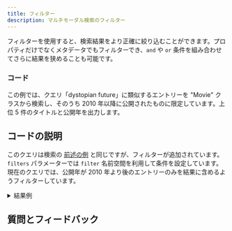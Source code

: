 ```yaml
---
title: フィルター
description: マルチモーダル検索のフィルター
---
```



フィルターを使用すると、検索結果をより正確に絞り込むことができます。プロパティだけでなくメタデータでもフィルターでき、`and` や `or` 条件を組み合わせてさらに結果を狭めることも可能です。

### <i class="fa-solid fa-code"></i> コード

この例では、クエリ「dystopian future」に類似するエントリーを "Movie" クラスから検索し、そのうち 2010 年以降に公開されたものに限定しています。上位 5 件のタイトルと公開年を出力します。

<FilteredTextBlock
  text={TSCode}
  startMarker="// FilteredSemanticSearch"
  endMarker="// END FilteredSemanticSearch"
  language="ts"
/>

## <i class="fa-solid fa-chalkboard"></i> コードの説明

このクエリは検索の [前述の例](./10_multimodal.mdx) と同じですが、フィルターが追加されています。`filters` パラメーターでは `filter` 名前空間を利用して条件を設定しています。現在のクエリでは、公開年が 2010 年より後のエントリーのみを結果に含めるようフィルターしています。

<details>
  <summary>結果例</summary>

```text
Dune 2021
Distance to query: 0.199

Tenet 2020
Distance to query: 0.200

Mission: Impossible - Dead Reckoning Part One 2023
Distance to query: 0.207

Onward 2020
Distance to query: 0.214

Jurassic World Dominion 2022
Distance to query: 0.216
```

</details>


## 質問とフィードバック


<DocsFeedback/>
